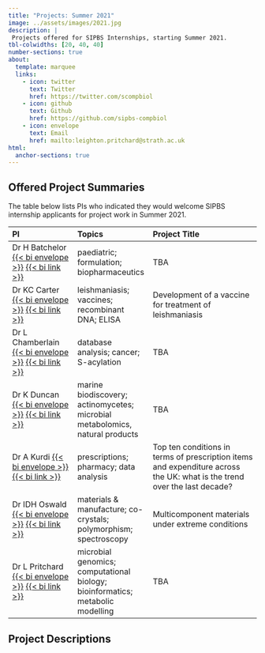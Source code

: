 ```yaml
---
title: "Projects: Summer 2021"
image: ../assets/images/2021.jpg
description: |
 Projects offered for SIPBS Internships, starting Summer 2021.
tbl-colwidths: [20, 40, 40]
number-sections: true
about:
  template: marquee
  links:
    - icon: twitter
      text: Twitter
      href: https://twitter.com/scompbiol
    - icon: github
      text: Github
      href: https://github.com/sipbs-compbiol
    - icon: envelope
      text: Email
      href: mailto:leighton.pritchard@strath.ac.uk
html:
  anchor-sections: true
---
```


## Offered Project Summaries

The table below lists PIs who indicated they would welcome SIPBS internship applicants for project work in Summer 2021.

| PI                                                                                                                                                        | Topics                                                                         | Project Title                                                                                                            |
|:------------------|:---------------------|:------------------------------|
| Dr H Batchelor [{{< bi envelope >}}](mailto:hannah.batchelor@strath.ac.uk) [{{< bi link >}}](https://pureportal.strath.ac.uk/en/persons/hannah-batchelor) | paediatric; formulation; biopharmaceutics                                      | TBA                                                                                                                      |
| Dr KC Carter [{{< bi envelope >}}](mailto:k.carter@strath.ac.uk) [{{< bi link >}}](https://www.strath.ac.uk/staff/carterkatharinedr/)                     | leishmaniasis; vaccines; recombinant DNA; ELISA                                | Development of a vaccine for treatment of leishmaniasis                                                                  |
| Dr L Chamberlain [{{< bi envelope >}}](mailto:luke.chamberlain@strath.ac.uk) [{{< bi link >}}](https://www.strath.ac.uk/staff/chamberlainlukedr/)         | database analysis; cancer; S-acylation                                         | TBA                                                                                                                      |
| Dr K Duncan [{{< bi envelope >}}](mailto:katherine.duncan@strath.ac.uk) [{{< bi link >}}](https://www.strath.ac.uk/staff/duncankatherinedr/)              | marine biodiscovery; actinomycetes; microbial metabolomics, natural products   | TBA                                                                                                                      |
| Dr A Kurdi [{{< bi envelope >}}](mailto:amanj.baker@strath.ac.uk) [{{< bi link >}}](https://www.strath.ac.uk/staff/bakeramanjmr/)                         | prescriptions; pharmacy; data analysis                                         | Top ten conditions in terms of prescription items and expenditure across the UK: what is the trend over the last decade? |
| Dr IDH Oswald [{{< bi envelope >}}](mailto:iain.oswald@strath.ac.uk) [{{< bi link >}}](https://www.strath.ac.uk/staff/oswaldiaindr/)                      | materials & manufacture; co-crystals; polymorphism; spectroscopy               | Multicomponent materials under extreme conditions                                                                        |
| Dr L Pritchard [{{< bi envelope >}}](mailto:leighton.pritchard@strath.ac.uk) [{{< bi link >}}](https://www.strath.ac.uk/staff/pritchardleightondr/)       | microbial genomics; computational biology; bioinformatics; metabolic modelling | TBA                                                                                                                      |

## Project Descriptions
